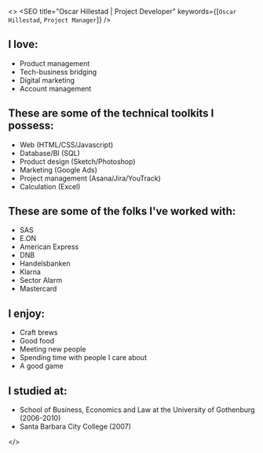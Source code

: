 

<>
  <SEO title="Oscar Hillestad | Project Developer" keywords={[`Oscar Hillestad`, `Project Manager`]} />
  <Greeting greetings={greetings}/>

## I love:
- Product management
- Tech-business bridging
- Digital marketing
- Account management

## These are some of the technical toolkits I possess:
- Web (HTML/CSS/Javascript)
- Database/BI (SQL)
- Product design (Sketch/Photoshop)
- Marketing (Google Ads)
- Project management (Asana/Jira/YouTrack)
- Calculation (Excel)

## These are some of the folks I've worked with:

- SAS
- E.ON
- American Express
- DNB
- Handelsbanken
- Klarna
- Sector Alarm
- Mastercard

## I enjoy:

- Craft brews
- Good food
- Meeting new people
- Spending time with people I care about
- A good game

## I studied at:

- School of Business, Economics and Law at the University of Gothenburg (2006-2010)
- Santa Barbara City College (2007)

</>


